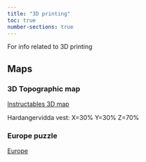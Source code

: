 ```yaml
---
title: "3D printing"
toc: true
number-sections: true
---
```


For info related to 3D printing

## Maps
### 3D Topographic map
[Instructables 3D map](https://www.instructables.com/Create-3D-Printed-Terrain-Maps-Using-Terrain2STL/)


Hardangervidda vest: X=30% Y=30% Z=70%


### Europe puzzle
[Europe](https://www.printables.com/model/26777-europe-game-and-puzzle-educational-and-fun-purpose/files)
